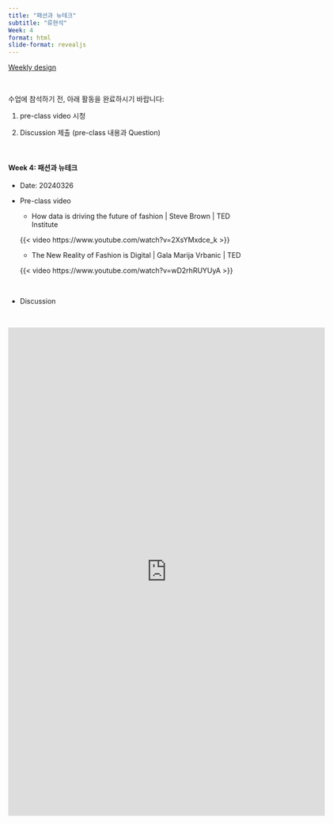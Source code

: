 ```yaml
---
title: "패션과 뉴테크"
subtitle: "류현석" 
Week: 4
format: html
slide-format: revealjs
---
```


[Weekly design](https://changjunlee.com/teaching/cul_tech_101/weekly_2/)

<br>

수업에 참석하기 전, 아래 활동을 완료하시기 바랍니다:

1.  pre-class video 시청

2.  Discussion 제출 (pre-class 내용과 Question)

<br>

#### **Week 4: 패션과 뉴테크**

-   Date: 20240326

-   Pre-class video

    -   How data is driving the future of fashion \| Steve Brown \| TED Institute

    {{< video https://www.youtube.com/watch?v=2XsYMxdce_k >}}

    -   The New Reality of Fashion is Digital \| Gala Marija Vrbanic \| TED

    {{< video https://www.youtube.com/watch?v=wD2rhRUYUyA >}}
    

<br>

-   Discussion

<br>

<iframe src="https://docs.google.com/forms/d/e/1FAIpQLSfT8y7zXYZ9iFY_nExrybb_qMpizN8l1XHbj12o8V29SqzKUg/viewform?embedded=true" width="640" height="988" frameborder="0" marginheight="0" marginwidth="0">로드 중…</iframe>